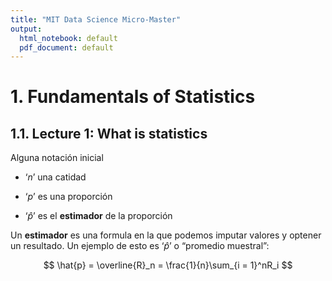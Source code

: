 ```yaml
---
title: "MIT Data Science Micro-Master"
output:
  html_notebook: default
  pdf_document: default
---
```


# 1. Fundamentals of Statistics

## 1.1. Lecture 1: What is statistics

Alguna notación inicial

-   '$n$' una catidad

<!-- -->

-   '$p$' es una proporción

-   '$\hat{p}$' es el **estimador** de la proporción

Un **estimador** es una formula en la que podemos imputar valores y optener un resultado. Un ejemplo de esto es '$\hat{p}$' o "promedio muestral":

$$
\hat{p} = \overline{R}_n = \frac{1}{n}\sum_{i = 1}^nR_i
$$
